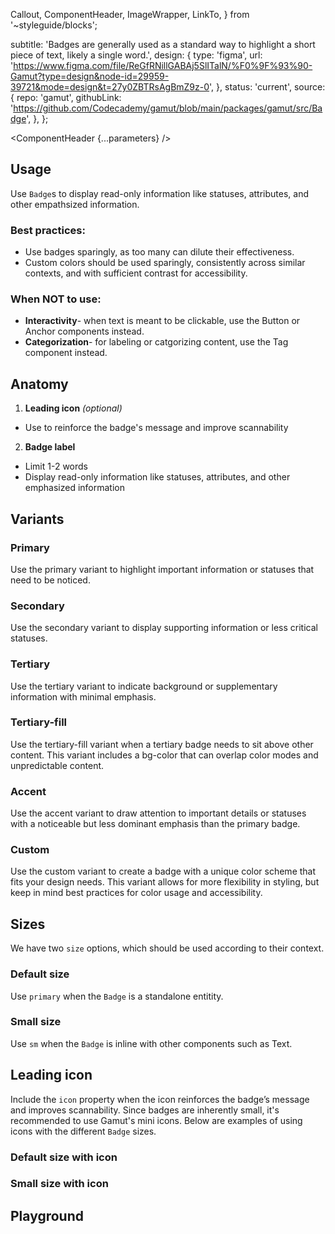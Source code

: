 
  Callout,
  ComponentHeader,
  ImageWrapper,
  LinkTo,
} from '~styleguide/blocks';


  subtitle:
    'Badges are generally used as a standard way to highlight a short piece of text, likely a single word.',
  design: {
    type: 'figma',
    url: 'https://www.figma.com/file/ReGfRNillGABAj5SlITalN/%F0%9F%93%90-Gamut?type=design&node-id=29959-39721&mode=design&t=27y0ZBTRsAgBmZ9z-0',
  },
  status: 'current',
  source: {
    repo: 'gamut',
    githubLink:
      'https://github.com/Codecademy/gamut/blob/main/packages/gamut/src/Badge',
  },
};

<Meta of={BadgeStories} />

<ComponentHeader {...parameters} />

## Usage

Use `Badge`s to display read-only information like statuses, attributes, and other empathsized information.

### Best practices:

- Use badges sparingly, as too many can dilute their effectiveness.
- Custom colors should be used sparingly, consistently across similar contexts, and with sufficient contrast for accessibility.

### When NOT to use:

- **Interactivity**- when text is meant to be clickable, use the <LinkTo id="Atoms/Buttons">Button</LinkTo> or <LinkTo id="Typography/Anchor">Anchor</LinkTo> components instead.
- **Categorization**- for labeling or catgorizing content, use the <LinkTo id="Atoms/Tag">Tag</LinkTo> component instead.

## Anatomy

<ImageWrapper
  src="./atoms/badge.png"
  alt="The anatomy of the Badge component, detailed below."
/>

1. **Leading icon** _(optional)_

- Use to reinforce the badge's message and improve scannability

2. **Badge label**

- Limit 1-2 words
- Display read-only information like statuses, attributes, and other emphasized information

## Variants

### Primary

Use the primary variant to highlight important information or statuses that need to be noticed.

<Canvas of={BadgeStories.Default} />

### Secondary

Use the secondary variant to display supporting information or less critical statuses.

<Canvas of={BadgeStories.Secondary} />

### Tertiary

Use the tertiary variant to indicate background or supplementary information with minimal emphasis.

<Canvas of={BadgeStories.Tertiary} />

### Tertiary-fill

Use the tertiary-fill variant when a tertiary badge needs to sit above other content. This variant includes a bg-color that can overlap color modes and unpredictable content.

<Canvas of={BadgeStories.TertiaryFill} />

### Accent

Use the accent variant to draw attention to important details or statuses with a noticeable but less dominant emphasis than the primary badge.

<Callout text="The accent variant does not respond to ColorMode." />

<Canvas of={BadgeStories.Accent} />

### Custom
Use the custom variant to create a badge with a unique color scheme that fits your design needs. This variant allows for more flexibility in styling, but keep in mind best practices for color usage and accessibility.

<Canvas of={BadgeStories.Custom} />

## Sizes

We have two `size` options, which should be used according to their context.

### Default size

Use `primary` when the `Badge` is a standalone entitity.

<Canvas of={BadgeStories.DefaultSize} />

### Small size

Use `sm` when the `Badge` is inline with other components such as <LinkTo id='Typography/Text'>Text</LinkTo>.

<Canvas of={BadgeStories.SmallSize} />

## Leading icon

Include the `icon` property when the icon reinforces the badge’s message and improves scannability. Since badges are inherently small, it's recommended to use Gamut's mini icons. Below are examples of using icons with the different `Badge` sizes.

### Default size with icon

<Canvas of={BadgeStories.DefaultSizeWithIcon} />

### Small size with icon

<Canvas of={BadgeStories.SmallSizeWithIcon} />

## Playground

<Canvas sourceState="shown" of={BadgeStories.Default} />

<Controls />
